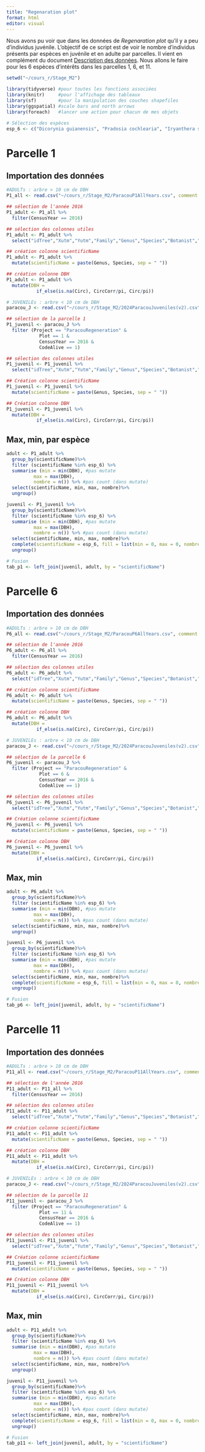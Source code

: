 ```yaml
---
title: "Regenaration plot"
format: html
editor: visual
---
```


Nous avons pu voir que dans les données de *Regenaration plot* qu'il y a peu d'individus juvénile. L'objectif de ce script est de voir le nombre d'individus présents par espèces en juvénile et en adulte par parcelles. Il vient en complément du document [Description des données]{.underline}. Nous allons le faire pour les 6 espèces d'intérêts dans les parcelles 1, 6, et 11.

```r
setwd("~/cours_r/Stage_M2")
```

```r
library(tidyverse) #pour toutes les fonctions associées
library(knitr)     #pour l'affichage des tableaux
library(sf)        #pour la manipulation des couches shapefiles
library(ggspatial) #scale bars and north arrows
library(foreach)   #lancer une action pour chacun de mes objets
```

```r
# Sélection des espèces
esp_6 <- c("Dicorynia guianensis", "Pradosia cochlearia", "Iryanthera sagotiana", "Qualea rosea", "Vouacapoua americana", "Jacaranda copaia")
```

# Parcelle 1
## Importation des données
```r
#ADULTs : arbre > 10 cm de DBH
P1_all <- read.csv("~/cours_r/Stage_M2/ParacouP1AllYears.csv", comment.char="#")

## sélection de l'année 2016
P1_adult <- P1_all %>%
  filter(CensusYear == 2016)

## sélection des colonnes utiles
P1_adult <- P1_adult %>%
  select("idTree","Xutm","Yutm","Family","Genus","Species","Botanist","CensusYear","Circ","CircCorr")

## création colonne scientificName
P1_adult <- P1_adult %>%
  mutate(scientificName = paste(Genus, Species, sep = " "))

## création colonne DBH
P1_adult <- P1_adult %>%
  mutate(DBH = 
           if_else(is.na(Circ), CircCorr/pi, Circ/pi))

```

```r
# JUVENILEs : arbre < 10 cm de DBH
paracou_J <- read.csv("~/cours_r/Stage_M2/2024ParacouJuveniles(v2).csv", sep=";", comment.char="#")

## sélection de la parcelle 1
P1_juvenil <- paracou_J %>%
  filter (Project == "ParacouRegeneration" &
            Plot == 1 &
            CensusYear == 2016 &
            CodeAlive == 1)

## sélection des colonnes utiles
P1_juvenil <- P1_juvenil %>%
  select("idTree","Xutm","Yutm","Family","Genus","Species","Botanist","CensusYear","Circ","CircCorr")

## Création colonne scientificName
P1_juvenil <- P1_juvenil %>%
  mutate(scientificName = paste(Genus, Species, sep = " "))

## Création colonne DBH
P1_juvenil <- P1_juvenil %>%
  mutate(DBH = 
           if_else(is.na(Circ), CircCorr/pi, Circ/pi))
```

## Max, min, par espèce

```r
adult <- P1_adult %>%
  group_by(scientificName)%>%
  filter (scientificName %in% esp_6) %>%
  summarise (min = min(DBH), #pas mutate
          max = max(DBH),
          nombre = n()) %>% #pas count (dans mutate)
  select(scientificName, min, max, nombre)%>%
  ungroup()
```

```r
juvenil <- P1_juvenil %>%
  group_by(scientificName)%>%
  filter (scientificName %in% esp_6) %>%
  summarise (min = min(DBH), #pas mutate
          max = max(DBH),
          nombre = n()) %>% #pas count (dans mutate)
  select(scientificName, min, max, nombre)%>%
  complete(scientificName = esp_6, fill = list(min = 0, max = 0, nombre = 0))%>%
  ungroup()

# Fusion 
tab_p1 <- left_join(juvenil, adult, by = "scientificName")

```

# Parcelle 6

## Importation des données
```r
#ADULTs : arbre > 10 cm de DBH
P6_all <- read.csv("~/cours_r/Stage_M2/ParacouP6AllYears.csv", comment.char="#")

## sélection de l'année 2016
P6_adult <- P6_all %>%
  filter(CensusYear == 2016)

## sélection des colonnes utiles
P6_adult <- P6_adult %>%
  select("idTree","Xutm","Yutm","Family","Genus","Species","Botanist","CensusYear","Circ","CircCorr")

## création colonne scientificName
P6_adult <- P6_adult %>%
  mutate(scientificName = paste(Genus, Species, sep = " "))

## création colonne DBH
P6_adult <- P6_adult %>%
  mutate(DBH = 
           if_else(is.na(Circ), CircCorr/pi, Circ/pi))
```

```r
# JUVENILEs : arbre < 10 cm de DBH
paracou_J <- read.csv("~/cours_r/Stage_M2/2024ParacouJuveniles(v2).csv", sep=";", comment.char="#")

## sélection de la parcelle 6
P6_juvenil <- paracou_J %>%
  filter (Project == "ParacouRegeneration" &
            Plot == 6 &
            CensusYear == 2016 &
            CodeAlive == 1)

## sélection des colonnes utiles
P6_juvenil <- P6_juvenil %>%
  select("idTree","Xutm","Yutm","Family","Genus","Species","Botanist","CensusYear","Circ","CircCorr")

## Création colonne scientificName
P6_juvenil <- P6_juvenil %>%
  mutate(scientificName = paste(Genus, Species, sep = " "))

## Création colonne DBH
P6_juvenil <- P6_juvenil %>%
  mutate(DBH = 
           if_else(is.na(Circ), CircCorr/pi, Circ/pi))
```

## Max, min
```r
adult <- P6_adult %>%
  group_by(scientificName)%>%
  filter (scientificName %in% esp_6) %>%
  summarise (min = min(DBH), #pas mutate
          max = max(DBH),
          nombre = n()) %>% #pas count (dans mutate)
  select(scientificName, min, max, nombre)%>%
  ungroup()
```

```r
juvenil <- P6_juvenil %>%
  group_by(scientificName)%>%
  filter (scientificName %in% esp_6) %>%
  summarise (min = min(DBH), #pas mutate
          max = max(DBH),
          nombre = n()) %>% #pas count (dans mutate)
  select(scientificName, min, max, nombre)%>%
  complete(scientificName = esp_6, fill = list(min = 0, max = 0, nombre = 0))%>%
  ungroup()

# Fusion 
tab_p6 <- left_join(juvenil, adult, by = "scientificName")
```

# Parcelle 11
## Importation des données
```r
#ADULTs : arbre > 10 cm de DBH
P11_all <- read.csv("~/cours_r/Stage_M2/ParacouP11AllYears.csv", comment.char="#")

## sélection de l'année 2016
P11_adult <- P11_all %>%
  filter(CensusYear == 2016)

## sélection des colonnes utiles
P11_adult <- P11_adult %>%
  select("idTree","Xutm","Yutm","Family","Genus","Species","Botanist","CensusYear","Circ","CircCorr")

## création colonne scientificName
P11_adult <- P11_adult %>%
  mutate(scientificName = paste(Genus, Species, sep = " "))

## création colonne DBH
P11_adult <- P11_adult %>%
  mutate(DBH = 
           if_else(is.na(Circ), CircCorr/pi, Circ/pi))
```

```r
# JUVENILEs : arbre < 10 cm de DBH
paracou_J <- read.csv("~/cours_r/Stage_M2/2024ParacouJuveniles(v2).csv", sep=";", comment.char="#")

## sélection de la parcelle 11
P11_juvenil <- paracou_J %>%
  filter (Project == "ParacouRegeneration" &
            Plot == 11 &
            CensusYear == 2016 &
            CodeAlive == 1)

## sélection des colonnes utiles
P11_juvenil <- P11_juvenil %>%
  select("idTree","Xutm","Yutm","Family","Genus","Species","Botanist","CensusYear","Circ","CircCorr")

## Création colonne scientificName
P11_juvenil <- P11_juvenil %>%
  mutate(scientificName = paste(Genus, Species, sep = " "))

## Création colonne DBH
P11_juvenil <- P11_juvenil %>%
  mutate(DBH = 
           if_else(is.na(Circ), CircCorr/pi, Circ/pi))
```

## Max, min
```r
adult <- P11_adult %>%
  group_by(scientificName)%>%
  filter (scientificName %in% esp_6) %>%
  summarise (min = min(DBH), #pas mutate
          max = max(DBH),
          nombre = n()) %>% #pas count (dans mutate)
  select(scientificName, min, max, nombre)%>%
  ungroup()
```

```r
juvenil <- P11_juvenil %>%
  group_by(scientificName)%>%
  filter (scientificName %in% esp_6) %>%
  summarise (min = min(DBH), #pas mutate
          max = max(DBH),
          nombre = n()) %>% #pas count (dans mutate)
  select(scientificName, min, max, nombre)%>%
  complete(scientificName = esp_6, fill = list(min = 0, max = 0, nombre = 0))%>%
  ungroup()

# Fusion 
tab_p11 <- left_join(juvenil, adult, by = "scientificName")
```
